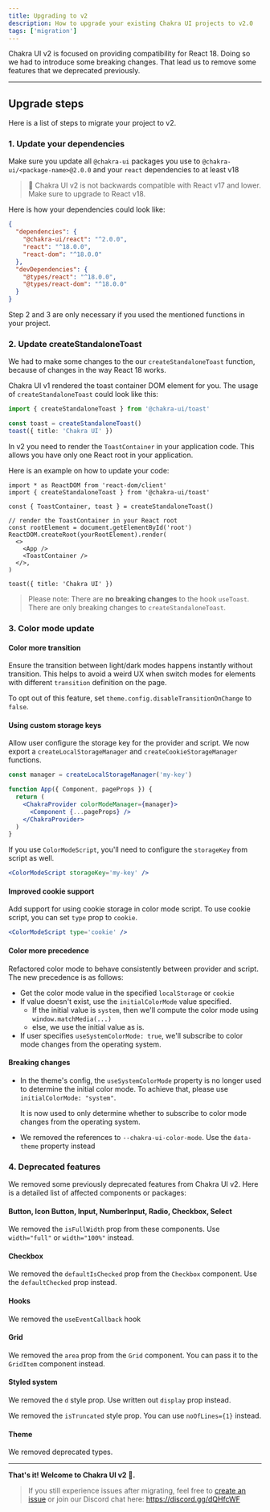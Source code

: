 ```yaml
---
title: Upgrading to v2
description: How to upgrade your existing Chakra UI projects to v2.0
tags: ['migration']
---
```


Chakra UI v2 is focused on providing compatibility for React 18. Doing so we had
to introduce some breaking changes. That lead us to remove some features that we
deprecated previously.

---

## Upgrade steps

Here is a list of steps to migrate your project to v2.

### 1. Update your dependencies

Make sure you update all `@chakra-ui` packages you use to
`@chakra-ui/<package-name>@2.0.0` and your `react` dependencies to at least v18

> 🚨 Chakra UI v2 is not backwards compatible with React v17 and lower. Make
> sure to upgrade to React v18.

Here is how your dependencies could look like:

```json
{
  "dependencies": {
    "@chakra-ui/react": "^2.0.0",
    "react": "^18.0.0",
    "react-dom": "^18.0.0"
  },
  "devDependencies": {
    "@types/react": "^18.0.0",
    "@types/react-dom": "^18.0.0"
  }
}
```

Step 2 and 3 are only necessary if you used the mentioned functions in your
project.

### 2. Update createStandaloneToast

We had to make some changes to the our `createStandaloneToast` function, because
of changes in the way React 18 works.

Chakra UI v1 rendered the toast container DOM element for you. The usage of
`createStandaloneToast` could look like this:

```ts
import { createStandaloneToast } from '@chakra-ui/toast'

const toast = createStandaloneToast()
toast({ title: 'Chakra UI' })
```

In v2 you need to render the `ToastContainer` in your application code. This
allows you have only one React root in your application.

Here is an example on how to update your code:

```tsx
import * as ReactDOM from 'react-dom/client'
import { createStandaloneToast } from '@chakra-ui/toast'

const { ToastContainer, toast } = createStandaloneToast()

// render the ToastContainer in your React root
const rootElement = document.getElementById('root')
ReactDOM.createRoot(yourRootElement).render(
  <>
    <App />
    <ToastContainer />
  </>,
)

toast({ title: 'Chakra UI' })
```

> Please note: There are **no breaking changes** to the hook `useToast`. There
> are only breaking changes to `createStandaloneToast`.

### 3. Color mode update

#### Color more transition

Ensure the transition between light/dark modes happens instantly without
transition. This helps to avoid a weird UX when switch modes for elements with
different `transition` definition on the page.

To opt out of this feature, set `theme.config.disableTransitionOnChange` to
`false`.

#### Using custom storage keys

Allow user configure the storage key for the provider and script. We now export
a `createLocalStorageManager` and `createCookieStorageManager` functions.

```jsx
const manager = createLocalStorageManager('my-key')

function App({ Component, pageProps }) {
  return (
    <ChakraProvider colorModeManager={manager}>
      <Component {...pageProps} />
    </ChakraProvider>
  )
}
```

If you use `ColorModeScript`, you'll need to configure the `storageKey` from
script as well.

```jsx live=false
<ColorModeScript storageKey='my-key' />
```

#### Improved cookie support

Add support for using cookie storage in color mode script. To use cookie script,
you can set `type` prop to `cookie`.

```jsx live=false
<ColorModeScript type='cookie' />
```

#### Color more precedence

Refactored color mode to behave consistently between provider and script. The
new precedence is as follows:

- Get the color mode value in the specified `localStorage` or `cookie`
- If value doesn't exist, use the `initialColorMode` value specified.
  - If the initial value is `system`, then we'll compute the color mode using
    `window.matchMedia(...)`
  - else, we use the initial value as is.
- If user specifies `useSystemColorMode: true`, we'll subscribe to color mode
  changes from the operating system.

#### Breaking changes

- In the theme's config, the `useSystemColorMode` property is no longer used to
  determine the initial color mode. To achieve that, please use
  `initialColorMode: "system"`.

  It is now used to only determine whether to subscribe to color mode changes
  from the operating system.

- We removed the references to `--chakra-ui-color-mode`. Use the `data-theme`
  property instead

### 4. Deprecated features

We removed some previously deprecated features from Chakra UI v2. Here is a
detailed list of affected components or packages:

#### Button, Icon Button, Input, NumberInput, Radio, Checkbox, Select

We removed the `isFullWidth` prop from these components. Use `width="full"` or
`width="100%"` instead.

#### Checkbox

We removed the `defaultIsChecked` prop from the `Checkbox` component. Use the
`defaultChecked` prop instead.

#### Hooks

We removed the `useEventCallback` hook

#### Grid

We removed the `area` prop from the `Grid` component. You can pass it to the
`GridItem` component instead.

#### Styled system

We removed the `d` style prop. Use written out `display` prop instead.

We removed the `isTruncated` style prop. You can use `noOfLines={1}` instead.

#### Theme

We removed deprecated types.

---

**That's it! Welcome to Chakra UI v2 🥳.**

> If you still experience issues after migrating, feel free to
> [create an issue](https://github.com/chakra-ui/chakra-ui/issues) or join our
> Discord chat here: https://discord.gg/dQHfcWF
